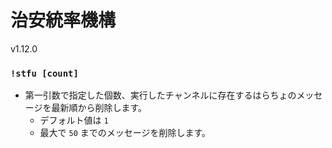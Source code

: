 
# 治安統率機構

<VersionBadge>v1.12.0</VersionBadge>

### `!stfu [count]`

- 第一引数で指定した個数、実行したチャンネルに存在するはらちょのメッセージを最新順から削除します。
  - デフォルト値は `1`
  - 最大で `50` までのメッセージを削除します。

